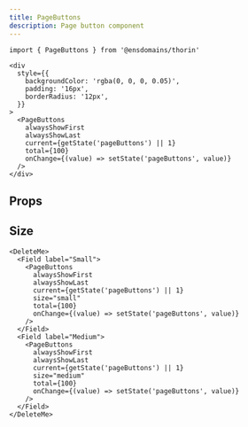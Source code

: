 ```yaml
---
title: PageButtons
description: Page button component
---
```


```tsx
import { PageButtons } from '@ensdomains/thorin'
```

```tsx live=true
<div
  style={{
    backgroundColor: 'rgba(0, 0, 0, 0.05)',
    padding: '16px',
    borderRadius: '12px',
  }}
>
  <PageButtons
    alwaysShowFirst
    alwaysShowLast
    current={getState('pageButtons') || 1}
    total={100}
    onChange={(value) => setState('pageButtons', value)}
  />
</div>
```

## Props

<PropsTable sourceLink={sourceLink} types={types} />

## Size

```tsx live=true
<DeleteMe>
  <Field label="Small">
    <PageButtons
      alwaysShowFirst
      alwaysShowLast
      current={getState('pageButtons') || 1}
      size="small"
      total={100}
      onChange={(value) => setState('pageButtons', value)}
    />
  </Field>
  <Field label="Medium">
    <PageButtons
      alwaysShowFirst
      alwaysShowLast
      current={getState('pageButtons') || 1}
      size="medium"
      total={100}
      onChange={(value) => setState('pageButtons', value)}
    />
  </Field>
</DeleteMe>
```
